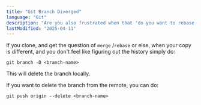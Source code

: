 ```yaml
---
title: "Git Branch Diverged"
language: "Git"
description: "Are you also frustrated when that 'do you want to rebase, merge or else' question pops up?"
lastModified: "2025-04-11"
---
```



If you clone, and get the question of `merge` /`rebase` or else, when your copy is different, and you don't feel like figuring out the history simply do:

```shell
git branch -D <branch-name>
```

This will delete the branch locally.

If you want to delete the branch from the remote, you can do:

```shell
git push origin --delete <branch-name>
```
